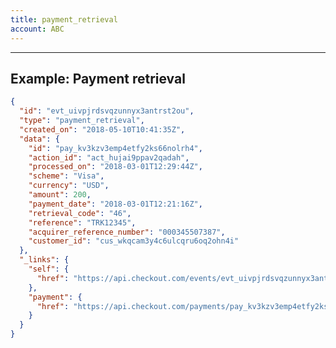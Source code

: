 ```yaml
---
title: payment_retrieval
account: ABC
---
```


---

## Example: Payment retrieval

```json
{
  "id": "evt_uivpjrdsvqzunnyx3antrst2ou",
  "type": "payment_retrieval",
  "created_on": "2018-05-10T10:41:35Z",
  "data": {
    "id": "pay_kv3kzv3emp4etfy2ks66nolrh4",
    "action_id": "act_hujai9ppav2qadah",
    "processed_on": "2018-03-01T12:29:44Z",
    "scheme": "Visa",
    "currency": "USD",
    "amount": 200,
    "payment_date": "2018-03-01T12:21:16Z",
    "retrieval_code": "46",
    "reference": "TRK12345",
    "acquirer_reference_number": "000345507387",
    "customer_id": "cus_wkqcam3y4c6ulcqru6oq2ohn4i"
  },
  "_links": {
    "self": {
      "href": "https://api.checkout.com/events/evt_uivpjrdsvqzunnyx3antrst2ou"
    },
    "payment": {
      "href": "https://api.checkout.com/payments/pay_kv3kzv3emp4etfy2ks66nolrh4"
    }
  }
}
```